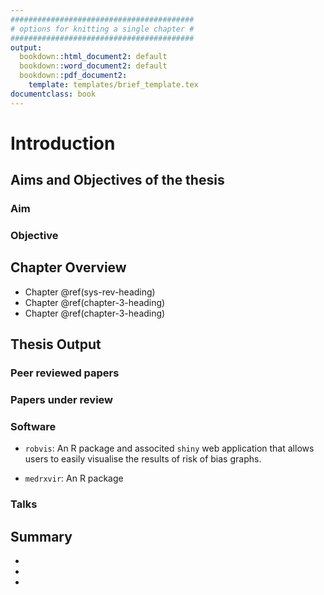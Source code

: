 ```yaml
---
#########################################
# options for knitting a single chapter #
#########################################
output:
  bookdown::html_document2: default
  bookdown::word_document2: default
  bookdown::pdf_document2:
    template: templates/brief_template.tex
documentclass: book
---
```



# Introduction {#intro-intro}
\minitoc <!-- this will include a mini table of contents-->

<!--
The {#rmd-basics} text after the chapter declaration will allow us to link throughout the document back to the beginning of this chapter. Reference labels will automatically be generated if you don't specify them, as the lowercase title with spaces replaced by hypens (e.g. r-markdown-basics). Look for the reference to this label at the beginning of the next chapter.
-->

## Aims and Objectives of the thesis

### Aim

### Objective

## Chapter Overview

* Chapter \@ref(sys-rev-heading)
* Chapter \@ref(chapter-3-heading)
* Chapter \@ref(chapter-3-heading)

## Thesis Output

### Peer reviewed papers



### Papers under review



### Software

* `robvis`: An R package and associted `shiny` web application that allows users to easily visualise the results of risk of bias graphs. 

* `medrxvir`: An R package

### Talks



## Summary

*
* 
* 


